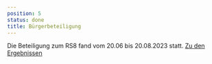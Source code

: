 ```yaml
---
position: 5
status: done
title: Bürgerbeteiligung
---
```

Die Beteiligung zum RS8 fand vom 20.06 bis 20.08.2023 statt. [Zu den Ergebnissen](https://radschnellweg8-lb-wn.de/beteiligung/)
